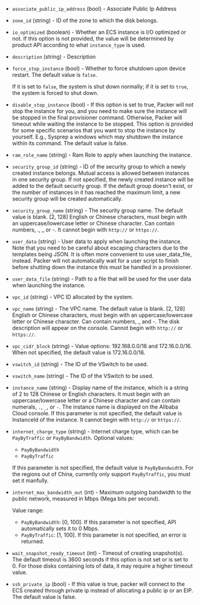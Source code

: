 <!-- Code generated from the comments of the RunConfig struct in builder/ecs/run_config.go; DO NOT EDIT MANUALLY -->

- `associate_public_ip_address` (bool) - Associate Public Ip Address

- `zone_id` (string) - ID of the zone to which the disk belongs.

- `io_optimized` (boolean) - Whether an ECS instance is I/O optimized or not. If this option is not
  provided, the value will be determined by product API according to what
  `instance_type` is used.

- `description` (string) - Description

- `force_stop_instance` (bool) - Whether to force shutdown upon device
  restart. The default value is `false`.
  
  If it is set to `false`, the system is shut down normally; if it is set to
  `true`, the system is forced to shut down.

- `disable_stop_instance` (bool) - If this option is set to true, Packer
  will not stop the instance for you, and you need to make sure the instance
  will be stopped in the final provisioner command. Otherwise, Packer will
  timeout while waiting the instance to be stopped. This option is provided
  for some specific scenarios that you want to stop the instance by yourself.
  E.g., Sysprep a windows which may shutdown the instance within its command.
  The default value is false.

- `ram_role_name` (string) - Ram Role to apply when launching the instance.

- `security_group_id` (string) - ID of the security group to which a newly
  created instance belongs. Mutual access is allowed between instances in one
  security group. If not specified, the newly created instance will be added
  to the default security group. If the default group doesn’t exist, or the
  number of instances in it has reached the maximum limit, a new security
  group will be created automatically.

- `security_group_name` (string) - The security group name. The default value
  is blank. [2, 128] English or Chinese characters, must begin with an
  uppercase/lowercase letter or Chinese character. Can contain numbers, .,
  _ or -. It cannot begin with `http://` or `https://`.

- `user_data` (string) - User data to apply when launching the instance. Note
  that you need to be careful about escaping characters due to the templates
  being JSON. It is often more convenient to use user_data_file, instead.
  Packer will not automatically wait for a user script to finish before
  shutting down the instance this must be handled in a provisioner.

- `user_data_file` (string) - Path to a file that will be used for the user
  data when launching the instance.

- `vpc_id` (string) - VPC ID allocated by the system.

- `vpc_name` (string) - The VPC name. The default value is blank. [2, 128]
  English or Chinese characters, must begin with an uppercase/lowercase
  letter or Chinese character. Can contain numbers, _ and -. The disk
  description will appear on the console. Cannot begin with `http://` or
  `https://`.

- `vpc_cidr_block` (string) - Value options: 192.168.0.0/16 and
  172.16.0.0/16. When not specified, the default value is 172.16.0.0/16.

- `vswitch_id` (string) - The ID of the VSwitch to be used.

- `vswitch_name` (string) - The ID of the VSwitch to be used.

- `instance_name` (string) - Display name of the instance, which is a string of 2 to 128 Chinese or
  English characters. It must begin with an uppercase/lowercase letter or
  a Chinese character and can contain numerals, `.`, `_`, or `-`. The
  instance name is displayed on the Alibaba Cloud console. If this
  parameter is not specified, the default value is InstanceId of the
  instance. It cannot begin with `http://` or `https://`.

- `internet_charge_type` (string) - Internet charge type, which can be
  `PayByTraffic` or `PayByBandwidth`. Optional values:
  -   `PayByBandwidth`
  -   `PayByTraffic`
  
  If this parameter is not specified, the default value is `PayByBandwidth`.
  For the regions out of China, currently only support `PayByTraffic`, you
  must set it manfully.

- `internet_max_bandwidth_out` (int) - Maximum outgoing bandwidth to the
  public network, measured in Mbps (Mega bits per second).
  
  Value range:
  -   `PayByBandwidth`: \[0, 100\]. If this parameter is not specified, API
      automatically sets it to 0 Mbps.
  -   `PayByTraffic`: \[1, 100\]. If this parameter is not specified, an
      error is returned.

- `wait_snapshot_ready_timeout` (int) - Timeout of creating snapshot(s).
  The default timeout is 3600 seconds if this option is not set or is set
  to 0. For those disks containing lots of data, it may require a higher
  timeout value.

- `ssh_private_ip` (bool) - If this value is true, packer will connect to
  the ECS created through private ip instead of allocating a public ip or an
  EIP. The default value is false.
